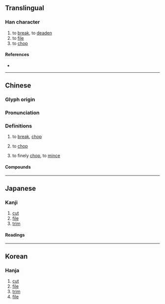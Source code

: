 {{character info}}
==Translingual==

===Han character===
{{Han char|rn=18|rad=刀|as=07|sn=9|four=82100|canj=OGLN|ids=⿰坐刂}}

# to [[break]], to [[deaden]]
# to [[file]]
# to [[chop]]

====References====
* {{Han ref|kx=0140.040|dkj=01999|dj=0317.100|hdz=10342.090|uh=5249|ud=21065|bh=CDF1|bd=52721}}

----

==Chinese==
{{zh-forms}}

===Glyph origin===
{{Han etym}}

===Pronunciation===
{{zh-pron
|m=cuò
|c=co3
|md=chó̤i
|mn=chhò
|mc=y
|oc=y
|cat=v
}}

===Definitions===
{{zh-hanzi}}

# {{lb|zh|archaic}} to [[break]], [[chop]]
#: {{zh-x|你 說出 半 個 字 來，我 就 知 之，把 你 這 猢猻 剝 皮 剉{cuò} 骨，將 神 魂 貶 在 九幽之處，教 你 萬 劫 不 得 翻身！|ref=Xiyouji}}
# {{lb|zh|Min Dong|Min Nan}} to [[chop#Verb|chop]]
# {{lb|zh|Penang Hokkien}} to finely [[chop#Verb|chop]], to [[mince#Verb|mince]]

====Compounds====
{{zh-der|剉折|剉柴|剉樹|剝皮剉骨|心如刀剉|折剉|皮皮剉}}

----

==Japanese==

===Kanji===
{{ja-kanji|grade=|rs=刀07}}

# [[cut]]
# [[file]]
# [[trim]]

====Readings====
{{ja-readings|on=さ|kun=くじく,かど.をと-る}}

----

==Korean==

===Hanja===
{{ko-hanja|hangeul=좌|rv=jwa|mr=chwa}}

# [[cut]]
# [[file]]
# [[trim]]
# [[file]]